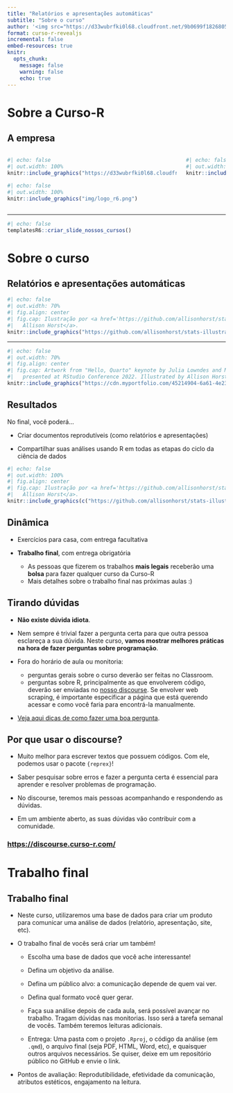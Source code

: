 ```yaml
---
title: "Relatórios e apresentações automáticas"
subtitle: "Sobre o curso"
author: '<img src="https://d33wubrfki0l68.cloudfront.net/9b0699f18268059bdd2e5c21538a29eade7cbd2b/67e5c/img/logo/cursor1-5.png" width="30%">'
format: curso-r-revealjs
incremental: false
embed-resources: true
knitr:
  opts_chunk: 
    message: false
    warning: false
    echo: true
---
```


# Sobre a Curso-R

## A empresa



:::: {.columns}

::: {.column width=50%"}

```r
#| echo: false
#| out.width: 100%
knitr::include_graphics("https://d33wubrfki0l68.cloudfront.net/295643c6243701ae6a9bac3fb8ad467ff0ce3c84/d1785/img/logo/cursor1-41.png")
```


```r
#| echo: false
#| out.width: 100%
knitr::include_graphics("img/logo_r6.png")
```

:::

::: {.column width="45%"}
```r
#| echo: false
#| out.width: 100%
knitr::include_graphics("img/produtos.png")
```
:::

::::


---

```r
#| echo: false
templatesR6::criar_slide_nossos_cursos()
```


# Sobre o curso


## Relatórios e apresentações automáticas


```r
#| echo: false
#| out.width: 70%
#| fig.align: center
#| fig.cap: Ilustração por <a href='https://github.com/allisonhorst/stats-illustrations'>
#|   Allison Horst</a>.
knitr::include_graphics("https://github.com/allisonhorst/stats-illustrations/blob/main/openscapes/environmental-data-science-r4ds-general.png?raw=true")
```

---

```r
#| echo: false
#| out.width: 70%
#| fig.align: center
#| fig.cap: Artwork from "Hello, Quarto" keynote by Julia Lowndes and Mine Çetinkaya-Rundel,
#|   presented at RStudio Conference 2022. Illustrated by Allison Horst.
knitr::include_graphics("https://cdn.myportfolio.com/45214904-6a61-4e23-98d6-b140f8654a40/c2ef45f1-4a68-4c7a-a43f-bdcf0f90e104_rw_1920.png?h=89c4f4138772e8b374e21a814cc91b2f")
```


## Resultados


No final, você poderá...

- Criar documentos reprodutíveis (como relatórios e apresentações)

- Compartilhar suas análises usando R em todas as etapas do ciclo da ciência de dados


```r
#| echo: false
#| out.width: 100%
#| fig.align: center
#| fig.cap: Ilustração por <a href='https://github.com/allisonhorst/stats-illustrations'>
#|   Allison Horst</a>.
knitr::include_graphics(c("https://github.com/allisonhorst/stats-illustrations/blob/main/rstats-artwork/reproducibility_court.png?raw=true"))

```




## Dinâmica

- Exercícios para casa, com entrega facultativa

- __Trabalho final__, com entrega obrigatória
    - As pessoas que fizerem os trabalhos __mais legais__ receberão uma __bolsa__ para fazer qualquer curso da Curso-R
    - Mais detalhes sobre o trabalho final nas próximas aulas :)



## Tirando dúvidas

- **Não existe dúvida idiota**.
 
- Nem sempre é trivial fazer a pergunta certa para que outra pessoa esclareça a sua dúvida. Neste curso, **vamos mostrar melhores práticas na hora de fazer perguntas sobre programação**.
 
- Fora do horário de aula ou monitoria:
  - perguntas gerais sobre o curso deverão ser feitas no Classroom.
  - perguntas sobre R, principalmente as que envolverem código, deverão ser enviadas no [nosso discourse](https://discourse.curso-r.com/). Se envolver web scraping, é importante especificar a página que está querendo acessar e como você faria para encontrá-la manualmente.

- [Veja aqui dicas de como fazer uma boa pergunta](https://discourse.curso-r.com/t/como-escrever-uma-boa-pergunta/542).


## Por que usar o discourse?

- Muito melhor para escrever textos que possuem códigos. Com ele, podemos usar o pacote `{reprex}`!

- Saber pesquisar sobre erros e fazer a pergunta certa é essencial para aprender e resolver problemas de programação.

- No discourse, teremos mais pessoas acompanhando e respondendo as dúvidas.

- Em um ambiente aberto, as suas dúvidas vão contribuir com a comunidade.


### <https://discourse.curso-r.com/>


# Trabalho final

## Trabalho final

- Neste curso, utilizaremos uma base de dados para criar um produto para comunicar uma análise de dados (relatório, apresentação, site, etc). 

- O trabalho final de vocês será criar um também!

  - Escolha uma base de dados que você ache interessante!
  
  - Defina um objetivo da análise.
  
  - Defina um público alvo: a comunicação depende de quem vai ver.
  
  - Defina qual formato você quer gerar.
  
  - Faça sua análise depois de cada aula, será possível avançar no trabalho. Tragam dúvidas nas monitorias. Isso será a tarefa semanal de vocês. Também teremos leituras adicionais.
  
  - Entrega: Uma pasta com o projeto `.Rproj`, o código da análise (em `.qmd`), o arquivo final (seja PDF, HTML, Word, etc), e quaisquer outros arquivos necessários. Se quiser, deixe em um repositório público no GitHub e envie o link.
  
- Pontos de avaliação: Reprodutibilidade, efetividade da comunicação, atributos estéticos, engajamento na leitura.


